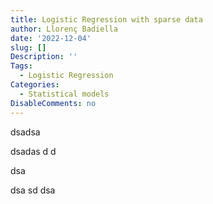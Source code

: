 ```yaml
---
title: Logistic Regression with sparse data
author: Llorenç Badiella
date: '2022-12-04'
slug: []
Description: ''
Tags: 
  - Logistic Regression
Categories: 
  - Statistical models
DisableComments: no
---
```


dsadsa


dsadas
d
d

dsa

dsa
sd
dsa